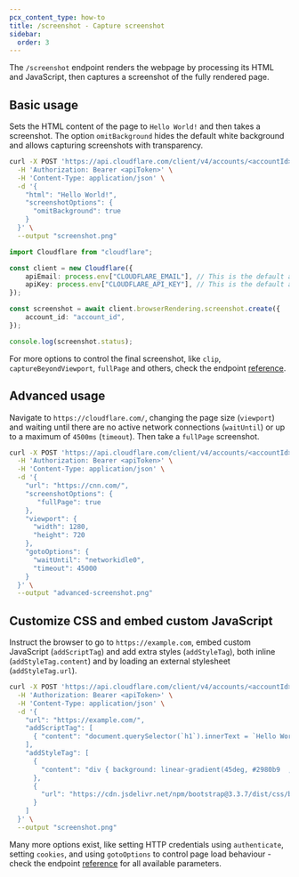 ```yaml
---
pcx_content_type: how-to
title: /screenshot - Capture screenshot
sidebar:
  order: 3
---
```



The `/screenshot` endpoint renders the webpage by processing its HTML and JavaScript, then captures a screenshot of the fully rendered page.

## Basic usage

<Tabs syncKey="workersExamples"> <TabItem label="curl">

Sets the HTML content of the page to `Hello World!` and then takes a screenshot. The option `omitBackground` hides the default white background and allows capturing screenshots with transparency.

```bash
curl -X POST 'https://api.cloudflare.com/client/v4/accounts/<accountId>/browser-rendering/screenshot' \
  -H 'Authorization: Bearer <apiToken>' \
  -H 'Content-Type: application/json' \
  -d '{
    "html": "Hello World!",
    "screenshotOptions": {
      "omitBackground": true
    }
  }' \
  --output "screenshot.png"
```

</TabItem> <TabItem label="TypeScript SDK">

```typescript
import Cloudflare from "cloudflare";

const client = new Cloudflare({
	apiEmail: process.env["CLOUDFLARE_EMAIL"], // This is the default and can be omitted
	apiKey: process.env["CLOUDFLARE_API_KEY"], // This is the default and can be omitted
});

const screenshot = await client.browserRendering.screenshot.create({
	account_id: "account_id",
});

console.log(screenshot.status);
```

</TabItem> </Tabs>

For more options to control the final screenshot, like `clip`, `captureBeyondViewport`, `fullPage` and others, check the endpoint [reference](/api/resources/browser_rendering/subresources/screenshot/methods/create/).

## Advanced usage

Navigate to `https://cloudflare.com/`, changing the page size (`viewport`) and waiting until there are no active network connections (`waitUntil`) or up to a maximum of `4500ms` (`timeout`). Then take a `fullPage` screenshot.

```bash
curl -X POST 'https://api.cloudflare.com/client/v4/accounts/<accountId>/browser-rendering/screenshot' \
  -H 'Authorization: Bearer <apiToken>' \
  -H 'Content-Type: application/json' \
  -d '{
    "url": "https://cnn.com/",
    "screenshotOptions": {
       "fullPage": true
    },
    "viewport": {
      "width": 1280,
      "height": 720
    },
    "gotoOptions": {
      "waitUntil": "networkidle0",
      "timeout": 45000
    }
  }' \
  --output "advanced-screenshot.png"
```

## Customize CSS and embed custom JavaScript

Instruct the browser to go to `https://example.com`, embed custom JavaScript (`addScriptTag`) and add extra styles (`addStyleTag`), both inline (`addStyleTag.content`) and by loading an external stylesheet (`addStyleTag.url`).

```bash
curl -X POST 'https://api.cloudflare.com/client/v4/accounts/<accountId>/browser-rendering/screenshot' \
  -H 'Authorization: Bearer <apiToken>' \
  -H 'Content-Type: application/json' \
  -d '{
    "url": "https://example.com/",
    "addScriptTag": [
      { "content": "document.querySelector(`h1`).innerText = `Hello World!!!`" }
    ],
    "addStyleTag": [
      {
        "content": "div { background: linear-gradient(45deg, #2980b9  , #82e0aa  ); }"
      },
      {
        "url": "https://cdn.jsdelivr.net/npm/bootstrap@3.3.7/dist/css/bootstrap.min.css"
      }
    ]
  }' \
  --output "screenshot.png"
```

Many more options exist, like setting HTTP credentials using `authenticate`, setting `cookies`, and using `gotoOptions` to control page load behaviour - check the endpoint [reference](/api/resources/browser_rendering/subresources/screenshot/methods/create/) for all available parameters.
